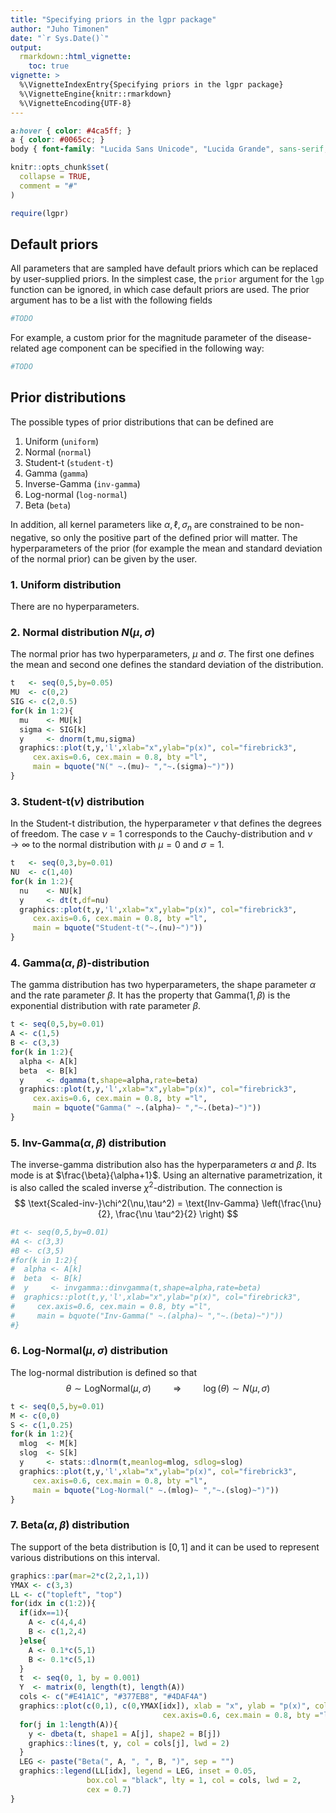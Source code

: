```yaml
---
title: "Specifying priors in the lgpr package"
author: "Juho Timonen"
date: "`r Sys.Date()`"
output: 
  rmarkdown::html_vignette:
    toc: true
vignette: >
  %\VignetteIndexEntry{Specifying priors in the lgpr package}
  %\VignetteEngine{knitr::rmarkdown}
  %\VignetteEncoding{UTF-8}
---
```


```css
a:hover { color: #4ca5ff; }
a { color: #0065cc; }
body { font-family: "Lucida Sans Unicode", "Lucida Grande", sans-serif; }
```


```r
knitr::opts_chunk$set(
  collapse = TRUE,
  comment = "#"
)
```
  
```r
require(lgpr)
```

## Default priors
  
All parameters that are sampled have default priors which can be replaced by user-supplied priors. In the simplest case, the `prior` argument for the `lgp` function can be ignored, in which case default priors are used. The prior argument has to be a list with the following fields

```r
#TODO
```

For example, a custom prior for the magnitude parameter of the disease-related age component can be specified in the following way:
```r
#TODO
```


## Prior distributions
The possible types of prior distributions that can be defined are
  
1. Uniform (`uniform`)
2. Normal (`normal`)
3. Student-t (`student-t`)
4. Gamma (`gamma`)
5. Inverse-Gamma (`inv-gamma`)
6. Log-normal (`log-normal`)
7. Beta (`beta`)
  
In addition, all kernel parameters like $\alpha, \ell, \sigma_n$ are constrained to be non-negative, so only the positive part of the defined prior will matter. The hyperparameters of the prior (for example the mean and standard deviation of the normal prior) can be given by the user.
  
### 1. Uniform distribution
There are no hyperparameters.
  
### 2. Normal distribution $N(\mu,\sigma)$
The normal prior has two hyperparameters, $\mu$ and $\sigma$. The first one defines the mean and second one defines the standard deviation of the distribution.
  
```r
t   <- seq(0,5,by=0.05)
MU  <- c(0,2)
SIG <- c(2,0.5)
for(k in 1:2){
  mu    <- MU[k]
  sigma <- SIG[k]
  y     <- dnorm(t,mu,sigma)
  graphics::plot(t,y,'l',xlab="x",ylab="p(x)", col="firebrick3", 
     cex.axis=0.6, cex.main = 0.8, bty ="l",
     main = bquote("N(" ~.(mu)~ ","~.(sigma)~")"))
}

```

### 3. Student-t$(\nu)$ distribution
In the Student-t distribution, the hyperparameter $\nu$ that defines the degrees of freedom. The case $\nu=1$ corresponds to the Cauchy-distribution and $\nu \rightarrow \infty$ to the normal distribution with $\mu=0$ and $\sigma=1$. 
  
```r
t   <- seq(0,3,by=0.01)
NU  <- c(1,40)
for(k in 1:2){
  nu    <- NU[k]
  y     <- dt(t,df=nu)
  graphics::plot(t,y,'l',xlab="x",ylab="p(x)", col="firebrick3", 
     cex.axis=0.6, cex.main = 0.8, bty ="l",
     main = bquote("Student-t("~.(nu)~")"))
}

```

### 4. Gamma$(\alpha,\beta)$-distribution
The gamma distribution has two hyperparameters, the shape parameter $\alpha$ and the rate parameter $\beta$. It has the property that Gamma$(1,\beta)$ is the exponential distribution with rate parameter $\beta$.
  
```r
t <- seq(0,5,by=0.01)
A <- c(1,5)
B <- c(3,3)
for(k in 1:2){
  alpha <- A[k]
  beta  <- B[k]
  y     <- dgamma(t,shape=alpha,rate=beta)
  graphics::plot(t,y,'l',xlab="x",ylab="p(x)", col="firebrick3", 
     cex.axis=0.6, cex.main = 0.8, bty ="l",
     main = bquote("Gamma(" ~.(alpha)~ ","~.(beta)~")"))
}
```

### 5. Inv-Gamma$(\alpha,\beta)$ distribution
The inverse-gamma distribution also has the hyperparameters $\alpha$ and $\beta$. Its mode is at $\frac{\beta}{\alpha+1}$. Using an alternative parametrization, it is also called the scaled inverse $\chi^2$-distribution. The connection is
$$
\text{Scaled-inv-}\chi^2(\nu,\tau^2) = \text{Inv-Gamma} \left(\frac{\nu}{2}, \frac{\nu \tau^2}{2} \right)
$$
  
```r
#t <- seq(0,5,by=0.01)
#A <- c(3,3)
#B <- c(3,5)
#for(k in 1:2){
#  alpha <- A[k]
#  beta  <- B[k]
#  y     <- invgamma::dinvgamma(t,shape=alpha,rate=beta)
#  graphics::plot(t,y,'l',xlab="x",ylab="p(x)", col="firebrick3", 
#     cex.axis=0.6, cex.main = 0.8, bty ="l",
#     main = bquote("Inv-Gamma(" ~.(alpha)~ ","~.(beta)~")"))
#}
```

### 6. Log-Normal$(\mu,\sigma)$ distribution
The log-normal distribution is defined so that
$$
\theta \sim \text{LogNormal}(\mu,\sigma)  \hspace{1cm} \Longrightarrow \hspace{1cm}  \log(\theta) \sim N(\mu,\sigma) 
$$
  
```r
t <- seq(0,5,by=0.01)
M <- c(0,0)
S <- c(1,0.25)
for(k in 1:2){
  mlog  <- M[k]
  slog  <- S[k]
  y     <- stats::dlnorm(t,meanlog=mlog, sdlog=slog)
  graphics::plot(t,y,'l',xlab="x",ylab="p(x)", col="firebrick3", 
     cex.axis=0.6, cex.main = 0.8, bty ="l",
     main = bquote("Log-Normal(" ~.(mlog)~ ","~.(slog)~")"))
}
```

### 7. Beta$(\alpha,\beta)$ distribution
The support of the beta distribution is $[0,1]$ and it can be used to represent various distributions on this interval.
  
```r
graphics::par(mar=2*c(2,2,1,1))
YMAX <- c(3,3)
LL <- c("topleft", "top")
for(idx in c(1:2)){
  if(idx==1){
    A <- c(4,4,4)
    B <- c(1,2,4)
  }else{
    A <- 0.1*c(5,1)
    B <- 0.1*c(5,1)
  }
  t  <- seq(0, 1, by = 0.001)
  Y  <- matrix(0, length(t), length(A))
  cols <- c("#E41A1C", "#377EB8", "#4DAF4A")
  graphics::plot(c(0,1), c(0,YMAX[idx]), xlab = "x", ylab = "p(x)", col = "white",
                                  cex.axis=0.6, cex.main = 0.8, bty ="l")
  for(j in 1:length(A)){
    y <- dbeta(t, shape1 = A[j], shape2 = B[j])
    graphics::lines(t, y, col = cols[j], lwd = 2) 
  }
  LEG <- paste("Beta(", A, ", ", B, ")", sep = "")
  graphics::legend(LL[idx], legend = LEG, inset = 0.05, 
                 box.col = "black", lty = 1, col = cols, lwd = 2,
                 cex = 0.7)
}
```
